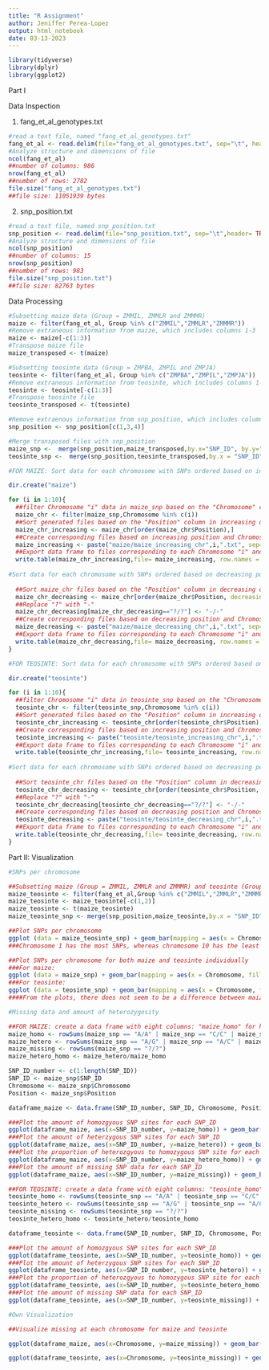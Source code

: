 ```yaml
---
title: "R Assignment"
author: Jeniffer Perea-Lopez
output: html_notebook
date: 03-13-2023
---
```


```r
library(tidyverse)
library(dplyr)
library(ggplot2)
```

Part I

Data Inspection

1. fang_et_al_genotypes.txt

```r
#read a text file, named "fang_et_al_genotypes.txt"
fang_et_al <- read.delim(file="fang_et_al_genotypes.txt", sep="\t", header=TRUE)
#Analyze structure and dimensions of file
ncol(fang_et_al)
##number of columns: 986
nrow(fang_et_al)
##number of rows: 2782
file.size("fang_et_al_genotypes.txt")
##file size: 11051939 bytes
```

2. snp_position.txt

```r
#read a text file, named snp_position.txt
snp_position <- read.delim(file="snp_position.txt", sep="\t",header= TRUE)
#Analyze structure and dimensions of file
ncol(snp_position)
##number of columns: 15
nrow(snp_position)
##number of rows: 983
file.size("snp_position.txt")
##file size: 82763 bytes
```

Data Processing

```r
#Subsetting maize data (Group = ZMMIL, ZMMLR and ZMMMR)
maize <- filter(fang_et_al, Group %in% c("ZMMIL","ZMMLR","ZMMMR"))
#Remove extraneous information from maize, which includes columns 1-3
maize <- maize[-c(1:3)]
#Transpose maize file
maize_transposed <- t(maize)

#Subsetting teosinte data (Group = ZMPBA, ZMPIL and ZMPJA)
teosinte <- filter(fang_et_al, Group %in% c("ZMPBA","ZMPIL","ZMPJA"))
#Remove extraneous information from teosinte, which includes columns 1-3
teosinte <- teosinte[-c(1:3)]
#Transpose teosinte file 
teosinte_transposed <- t(teosinte)

#Remove extraenous information from snp_position, which includes columns 2 and 5-15, keeping only "SNP_ID," "Chromosome" and "Position"
snp_position <- snp_position[c(1,3,4)]

#Merge transposed files with snp_position 
maize_snp <-  merge(snp_position,maize_transposed,by.x="SNP_ID", by.y="row.names")
teosinte_snp <-  merge(snp_position,teosinte_transposed,by.x = "SNP_ID",by.y = "row.names")

#FOR MAIZE: Sort data for each chromosome with SNPs ordered based on increasing position values and with missing data encoded by this symbol: ?

dir.create("maize")

for (i in 1:10){
  ##filter Chromosome "i" data in maize_snp based on the "Chromosome" column
  maize_chr <- filter(maize_snp,Chromosome %in% c(i))
  ##Sort generated files based on the "Position" column in increasing order
  maize_chr_increasing <- maize_chr[order(maize_chr$Position),]
  ##Create corresponding files based on increasing position and Chromosome "i"
  maize_increasing <- paste("maize/maize_increasing_chr",i,".txt", sep="")
  ##Export data frame to files corresponding to each Chromosome "i" and based on increasing position values
  write.table(maize_chr_increasing,file= maize_increasing, row.names = FALSE, sep = "\t")
  
#Sort data for each chromosome with SNPs ordered based on decreasing position values and with missing data encoded by this symbol: -
  
  ##Sort maize_chr files based on the "Position" column in decreasing order
  maize_chr_decreasing <- maize_chr[order(maize_chr$Position, decreasing = TRUE),]
  ##Replace "?" with "-"
  maize_chr_decreasing[maize_chr_decreasing=="?/?"] <- "-/-"
  ##Create corresponding files based on decreasing position and Chromosome "i"
  maize_decreasing <- paste("maize/maize_decreasing_chr",i,".txt", sep="")
  ##Export data frame to files corresponding to each Chromosome "i" and based on decreasing position values
  write.table(maize_chr_decreasing,file= maize_decreasing, row.names = FALSE, sep = "\t")
}

#FOR TEOSINTE: Sort data for each chromosome with SNPs ordered based on increasing position values and with missing data encoded by this symbol: ?

dir.create("teosinte")

for (i in 1:10){
  ##filter Chromosome "i" data in teosinte_snp based on the "Chromosome" column
  teosinte_chr <- filter(teosinte_snp,Chromosome %in% c(i))
  ##Sort generated files based on the "Position" column in increasing order
  teosinte_chr_increasing <- teosinte_chr[order(teosinte_chr$Position),]
  ##Create corresponding files based on increasing position and Chromosome "i"
  teosinte_increasing <- paste("teosinte/teosinte_increasing_chr",i,".txt", sep="")
  ##Export data frame to files corresponding to each Chromosome "i" and based on increasing position values
  write.table(teosinte_chr_increasing,file= teosinte_increasing, row.names = FALSE, sep = "\t")
  
#Sort data for each chromosome with SNPs ordered based on decreasing position values and with missing data encoded by this symbol: -
  
  ##Sort teosinte_chr files based on the "Position" column in decreasing order
  teosinte_chr_decreasing <- teosinte_chr[order(teosinte_chr$Position, decreasing = TRUE),]
  ##Replace "?" with "-"
  teosinte_chr_decreasing[teosinte_chr_decreasing=="?/?"] <- "-/-"
  ##Create corresponding files based on decreasing position and Chromosome "i"
  teosinte_decreasing <- paste("teosinte/teosinte_decreasing_chr",i,".txt", sep="")
  ##Export data frame to files corresponding to each Chromosome "i" and based on decreasing position values
  write.table(teosinte_chr_decreasing,file= teosinte_decreasing, row.names = FALSE, sep = "\t")
}

```

Part II: Visualization

```r
#SNPs per chromosome

##Subsetting maize (Group = ZMMIL, ZMMLR and ZMMMR) and teosinte (Group = ZMPBA, ZMPIL and ZMPJA) data
maize_teosinte <- filter(fang_et_al,Group %in% c("ZMMIL","ZMMLR","ZMMMR","ZMPBA","ZMPIL","ZMPJA"))
maize_teosinte <- maize_teosinte[-c(1,2)]
maize_teosinte <- t(maize_teosinte)
maize_teosinte_snp <- merge(snp_position,maize_teosinte,by.x = "SNP_ID", by.y = "row.names")

##Plot SNPs per chromosome 
ggplot (data = maize_teosinte_snp) + geom_bar(mapping = aes(x = Chromosome, fill = Chromosome)) +xlab(label = "Chromosome") + ylab(label = "SNPs") + ggtitle("SNPs per Chromosome") + scale_x_discrete(limit=c(1:10, "unknown", "multiple"))
###Chromosome 1 has the most SNPs, whereas chromosome 10 has the least amount of SNPs

##Plot SNPs per chromosome for both maize and teosinte individually 
###For maize:
ggplot (data = maize_snp) + geom_bar(mapping = aes(x = Chromosome, fill = Chromosome)) +xlab(label = "Chromosome") + ylab(label = "SNPs") + ggtitle("SNPs per Chromosome for Maize") + scale_x_discrete(limit=c(1:10, "unknown", "multiple"))
###For teosinte:
ggplot (data = teosinte_snp) + geom_bar(mapping = aes(x = Chromosome, fill = Chromosome)) +xlab(label = "Chromosome") + ylab(label = "SNPs") + ggtitle("SNPs per Chromosome for Teosinte") + scale_x_discrete(limit=c(1:10, "unknown", "multiple"))
####From the plots, there does not seem to be a difference between maize and tesointe in terms of amount of SNP positions found in these two genotypes

#Missing data and amount of heterozygosity 

##FOR MAIZE: create a data frame with eight columns: "maize_homo" for homozygosity, "maize_hetero" for heterozygosity, "maize_missing" for missing data, "maize_hetero_homo" for the ratio heterozygosity:homozygosity, "SNP_ID_number" to assign a numerical value to each SNP_ID, "SNP_ID," "Chromosome," "Position"
maize_homo <- rowSums(maize_snp == "A/A" | maize_snp == "C/C" | maize_snp == "G/G" | maize_snp == "T/T")
maize_hetero <- rowSums(maize_snp == "A/G" | maize_snp == "A/C" | maize_snp == "A/T" | maize_snp == "C/G" | maize_snp == "G/T" | maize_snp == "C/T")
maize_missing <- rowSums(maize_snp == "?/?")
maize_hetero_homo <- maize_hetero/maize_homo

SNP_ID_number <- c(1:length(SNP_ID))
SNP_ID <- maize_snp$SNP_ID
Chromosome <- maize_snp$Chromosome
Position <- maize_snp$Position

dataframe_maize <- data.frame(SNP_ID_number, SNP_ID, Chromosome, Position, maize_homo, maize_hetero, maize_missing, maize_hetero_homo)

###Plot the amount of homozgyous SNP sites for each SNP_ID
ggplot(dataframe_maize, aes(x=SNP_ID_number, y=maize_homo)) + geom_bar(stat = "identity") + scale_x_continuous() + labs(title = "Amount of Homozygous SNP Sites in Maize", x = "SNP ID Number", y = "Amount of Homozygous SNPs")
###Plot the amount of heterzygous SNP sites for each SNP_ID
ggplot(dataframe_maize, aes(x=SNP_ID_number, y=maize_hetero)) + geom_bar(stat = "identity") + scale_x_continuous() + labs(title = "Amount of Heterozygous SNP Sites in Maize", x = "SNP ID Number", y = "Amount of Heterozygous SNPs")
###Plot the proportion of heterozgyous to homozygous SNP site for each SNP_ID
ggplot(dataframe_maize, aes(x=SNP_ID_number, y=maize_hetero_homo)) + geom_bar(stat = "identity") + scale_x_continuous() + labs(title = "Proportion of Heterzygous to Homozygous SNPs in Maize", x = "SNP ID Number", y = "Heterozygous/Homozygous SNPs")
###Plot the amount of missing SNP data for each SNP_ID
ggplot(dataframe_maize, aes(x=SNP_ID_number, y=maize_missing)) + geom_bar(stat = "identity") + scale_x_continuous() + labs(title = "Amount of Missing Data for SNP Sites in Maize", x = "SNP ID Number", y = "Amount of Missing SNP Data")

##FOR TEOSINTE: create a data frame with eight columns: "teosinte_homo" for homozygosity, "teosinte_hetero" for heterozygosity, "teosinte_missing" for missing data, "teosinte_hetero_homo" for the ratio heterozygosity:homozygosity, "SNP_ID_number" to assign a numerical value to each SNP_ID, "SNP_ID," "Chromosome," "Position"
teosinte_homo <- rowSums(teosinte_snp == "A/A" | teosinte_snp == "C/C" | teosinte_snp == "G/G" | teosinte_snp == "T/T")
teosinte_hetero <- rowSums(teosinte_snp == "A/G" | teosinte_snp == "A/C" | teosinte_snp == "A/T" | teosinte_snp == "C/G" | teosinte_snp == "G/T" | teosinte_snp == "C/T")
teosinte_missing <- rowSums(teosinte_snp == "?/?")
teosinte_hetero_homo <- teosinte_hetero/teosinte_homo

dataframe_teosinte <- data.frame(SNP_ID_number, SNP_ID, Chromosome, Position, teosinte_homo, teosinte_hetero, teosinte_missing, teosinte_hetero_homo)

###Plot the amount of homozgyous SNP sites for each SNP_ID
ggplot(dataframe_teosinte, aes(x=SNP_ID_number, y=teosinte_homo)) + geom_bar(stat = "identity") + scale_x_continuous() + labs(title = "Amount of Homozygous SNP Sites in Teosinte", x = "SNP ID Number", y = "Amount of Homozygous SNPs")
###Plot the amount of heterzygous SNP sites for each SNP_ID
ggplot(dataframe_teosinte, aes(x=SNP_ID_number, y=teosinte_hetero)) + geom_bar(stat = "identity") + scale_x_continuous() + labs(title = "Amount of Heterozygous SNP Sites in Teosinte", x = "SNP ID Number", y = "Amount of Heterozygous SNPs")
###Plot the proportion of heterozgyous to homozygous SNP site for each SNP_ID
ggplot(dataframe_teosinte, aes(x=SNP_ID_number, y=teosinte_hetero_homo)) + geom_bar(stat = "identity") + scale_x_continuous() + labs(title = "Proportion of Heterzygous to Homozygous SNPs in Teosinte", x = "SNP ID Number", y = "Heterozygous/Homozygous SNPs")
###Plot the amount of missing SNP data for each SNP_ID
ggplot(dataframe_teosinte, aes(x=SNP_ID_number, y=teosinte_missing)) + geom_bar(stat = "identity") + scale_x_continuous() + labs(title = "Amount of Missing Data for SNP Sites in Teosinte", x = "SNP ID Number", y = "Amount of Missing SNP Data")

#Own Visualization

##Visualize missing at each chromosome for maize and teosinte

ggplot(dataframe_maize, aes(x=Chromosome, y=maize_missing)) + geom_bar(stat = "identity") + labs(title = "Amount of Missing Data at Each Chromosome in Maize", x = "Chromosome", y = "Amount of Missing SNP Data")

ggplot(dataframe_teosinte, aes(x=Chromosome, y=teosinte_missing)) + geom_bar(stat = "identity") + labs(title = "Amount of Missing Data at Each Chromosome in Teosinte", x = "Chromosome", y = "Amount of Missing SNP Data")


```
